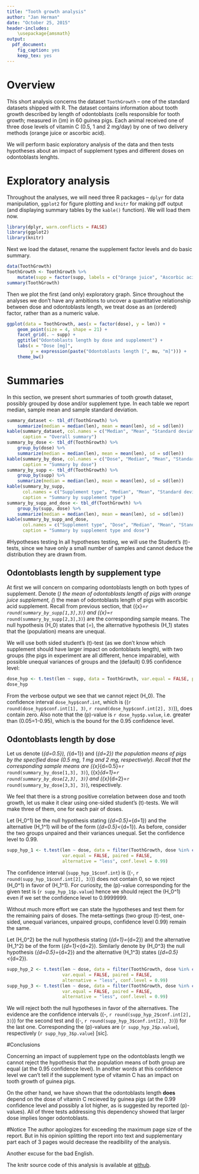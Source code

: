 ```yaml
---
title: "Tooth growth analysis"
author: "Jan Herman"
date: "October 25, 2015"
header-includes:
    \usepackage{amsmath}
output: 
  pdf_document: 
    fig_caption: yes
    keep_tex: yes
---
```

# Overview
This short analysis concerns the dataset `ToothGrowth` -- one of the standard datasets 
shipped with R. The dataset contains information about tooth growth described by length
of odontoblasts (cells responsible for tooth growth; measured in \(\mu\)m) in 60 
guinea pigs. Each animal received one of three dose levels of vitamin C (0.5, 1 
and 2 mg/day) by one of two delivery methods (orange juice or ascorbic acid).

We will perform basic exploratory analysis of the data and then tests hypotheses about
an impact of supplement types and different doses on odontoblasts lenghts.

# Exploratory analysis
Throughout the analyses, we will need three R packages -- `dplyr` for data manipulation,
`ggplot2` for figure plotting and `knitr` for making pdf output (and displaying summary
tables by the `kable()` function). We will load them now.
```r
library(dplyr, warn.conflicts = FALSE)
library(ggplot2)
library(knitr)
```

Next we load the dataset, rename the supplement factor levels and do basic summary.
```r
data(ToothGrowth) 
ToothGrowth <- ToothGrowth %>%
    mutate(supp = factor(supp, labels = c("Orange juice", "Ascorbic acid")))
summary(ToothGrowth)
```

Then we plot the first
(and only) exploratory graph. Since throughout the analyses we don't have any
ambitions to uncover a quantitative relationship between dose and odontoblasts length,
we treat dose as an (ordered) factor, rather than as a numeric value.

```r
ggplot(data = ToothGrowth, aes(x = factor(dose), y = len)) +
    geom_point(size = 4, shape = 21) + 
    facet_grid(. ~ supp) +
    ggtitle("Odontoblasts length by dose and supplement") +
    labs(x = "Dose [mg]", 
         y = expression(paste("Odontoblasts length [", mu, "m]"))) +
    theme_bw()
```

# Summaries
In this section, we present short summaries of tooth growth dataset, possibly grouped by
dose and/or supplement type. In each table we report median, sample mean and sample standard
deviation.

```r
summary_dataset <- tbl_df(ToothGrowth) %>%
    summarize(median = median(len), mean = mean(len), sd = sd(len))
kable(summary_dataset, col.names = c("Median", "Mean", "Standard deviation"), 
      caption = "Overall summary")
summary_by_dose <- tbl_df(ToothGrowth) %>%
    group_by(dose) %>%
    summarize(median = median(len), mean = mean(len), sd = sd(len))
kable(summary_by_dose, col.names = c("Dose", "Median", "Mean", "Standard deviation"),
      caption = "Summary by dose")
summary_by_supp <- tbl_df(ToothGrowth) %>%
    group_by(supp) %>%
    summarize(median = median(len), mean = mean(len), sd = sd(len))
kable(summary_by_supp,
      col.names = c("Supplement type", "Median", "Mean", "Standard deviation"),
      caption = "Summary by supplement type")
summary_by_supp_and_dose <- tbl_df(ToothGrowth) %>%
    group_by(supp, dose) %>%
    summarize(median = median(len), mean = mean(len), sd = sd(len))
kable(summary_by_supp_and_dose,
      col.names = c("Supplement type", "Dose", "Median", "Mean", "Standard deviation"),
      caption = "Summary by supplement type and dose")
```

#Hypotheses testing
In all hypotheses testing, we will use the Student's \(t\)-tests, since we have only 
a small 
number of samples and cannot deduce the distribution they are drawn from.

## Odontoblasts length by supplement type
At first we will concern on comparing odontoblasts length on both types
of supplement. Denote \(\mu_\mathrm{OJ}\) the mean of odontoblasts length of pigs with 
orange juice supplement, \(\mu_\mathrm{VC}\) the mean of odontoblasts length of pigs with 
ascorbic acid supplement. Recall from previous section, that 
\(\bar{x}_\mathrm{OJ}=`r round(summary_by_supp[1,3],3)`\) and 
\(\bar{x}_\mathrm{VC}=`r round(summary_by_supp[2,3],3)`\) are the 
corresponding sample means.
The null hypothesis \(H_0\) states that \(\mu_\mathrm{OJ}=\mu_\mathrm{VC}\),
the alternative hypothesis \(H_1\) states that the (population) means are unequal.

We will use both sided student's \(t\)-test (as we don't know which supplement 
should have larger impact
on odontoblasts length), with two groups (the pigs in experiment are all different,
hence impairable), with possible unequal variances of groups and the (default)
0.95 confidence level:

```r
dose_hyp <- t.test(len ~ supp, data = ToothGrowth, var.equal = FALSE, paired = FALSE)
dose_hyp
```

From the verbose output we see that we cannot reject \(H_0\). The confidence interval
`dose_hyp$conf.int`, which is  \((`r round(dose_hyp$conf.int[1], 3)`,
`r round(dose_hyp$conf.int[2], 3)`)\),
does contain zero. Also note that the \(p\)-value is `r dose_hyp$p.value`, i.e. greater
than \(0.05=1-0.95\), which is the bound for the 0.95 confidence level.

## Odontoblasts length by dose
Let us denote \(\mu_{d=0.5}\), \(\mu_{d=1}\) and \(\mu_{d=2}\) the population means of
pigs by the specified dose (0.5 mg, 1 mg and 2 mg, respectively). Recall that the 
corresponding sample means are \(\bar{x}_{d=0.5}=`r round(summary_by_dose[1,3], 3)`\),
\(\bar{x}_{d=1}=`r round(summary_by_dose[2,3], 3)`\) and 
\(\bar{x}_{d=2}=`r round(summary_by_dose[3,3], 3)`\), respectively.

We feel that there is a strong positive correlation between dose and tooth growth,
let us make it clear using one-sided student's \(t\)-tests. We will make three of them,
one for each pair of doses.

Let \(H_0^1\) be the null hypothesis stating \(\mu_{d=0.5}=\mu_{d=1}\) and the alternative
\(H_1^1\) will be of the form \(\mu_{d=0.5}<\mu_{d=1}\). As before, consider the two groups
unpaired and their variances unequal. Set the confidence level to 0.99.

```r
supp_hyp_1 <- t.test(len ~ dose, data = filter(ToothGrowth, dose %in% c(0.5, 1)),
                     var.equal = FALSE, paired = FALSE,
                     alternative = "less", conf.level = 0.99)
```

The confidence interval (`supp_hyp_1$conf.int`) is \((-\infty,
`r round(supp_hyp_1$conf.int[2], 3)`)\) does not contain 0, so we reject \(H_0^1\)
in favor of \(H_1^1\). For curiosity, the \(p\)-value corresponding for the given test
is \(`r supp_hyp_1$p.value`\) hence we should reject the \(H_0^1\) even if we
set the confidence level to 0.9999999.

Without much more effort we can state the hypotheses and test them for the remaining 
pairs of doses. The meta-settings (two group \(t\)-test, one-sided, unequal variances,
unpaired groups, confidence level 0.99) remain the same.

Let \(H_0^2\) be the null hypothesis stating \(\mu_{d=1}=\mu_{d=2}\) and the alternative
\(H_1^2\) be of the form \(\mu_{d=1}<\mu_{d=2}\). Similarly denote by \(H_0^3\) the null
hypothesis \(\mu_{d=0.5}=\mu_{d=2}\) and the alternative
\(H_1^3\) states \(\mu_{d=0.5}<\mu_{d=2}\).

```r
supp_hyp_2 <- t.test(len ~ dose, data = filter(ToothGrowth, dose %in% c(1, 2)),
                     var.equal = FALSE, paired = FALSE,
                     alternative = "less", conf.level = 0.99)
supp_hyp_3 <- t.test(len ~ dose, data = filter(ToothGrowth, dose %in% c(0.5, 2)),
                     var.equal = FALSE, paired = FALSE,
                     alternative = "less", conf.level = 0.99)
```

We will reject both the null hypotheses in favor of the alternatives. The evidence are
the confidence intervals \((-\infty,
`r round(supp_hyp_2$conf.int[2], 3)`)\) for the second test and \((-\infty,
`r round(supp_hyp_3$conf.int[2], 3)`)\) for the last one.
Corresponding the \(p\)-values are \(`r supp_hyp_2$p.value`\), respectively 
\(`r supp_hyp_3$p.value`\) [sic].

#Conclusions

Concerning an impact of supplement type on the odontoblasts length we cannot reject the
hypothesis that the population means of both group are equal (at the 0.95 confidence level).
In another words at this confidence level we can't tell if the supplement type of vitamin C
has an impact on tooth growth of guinea pigs.

On the other hand, we have shown that the odontoblasts length **does** depend on the dose
of vitamin C recieved by guinea pigs (at the 0.99 confidence level and possibly
a lot higher, as is suggested by reported \(p\)-values). All of three tests addressing
this dependency showed that larger dose implies longer odontoblasts.

#Notice
The author apologizes for exceeding the maximum page size of the report. But in his opinion
splitting the report into text and supplementary part each of 3 pages would decrease
the readibility of the analysis.

Another excuse for the bad English.

The knitr source code of this analysis is available at
[github](https://github.com/hermitko/StatInf_CourseProject2).


